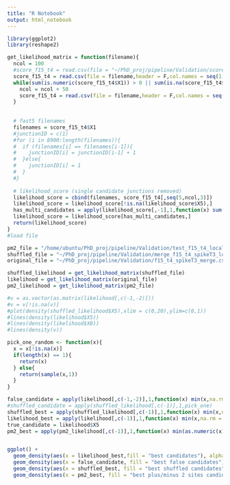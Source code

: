 ```yaml
---
title: "R Notebook"
output: html_notebook
---
```


```r
library(ggplot2)
library(reshape2)

get_likelihood_matrix = function(filename){
  ncol = 100
  #score_f15_t4 = read.csv(file = "~/PhD_proj/pipeline/Validation/score_f15_t4_merge.csv",header = F,col.names = seq(1, ncol))
  score_f15_t4 = read.csv(file = filename,header = F,col.names = seq(1, ncol))
  while(sum(is.numeric(score_f15_t4$X1)) > 0 || sum(is.na(score_f15_t4$X1))) {
    ncol = ncol + 50
    score_f15_t4 = read.csv(file = filename,header = F,col.names = seq(1, ncol))
  }
  
  
  # fast5 filenames
  filenames = score_f15_t4$X1
  #junctionID = c(1)
  #for (i in 8900:length(filenames)){
  #  if (filenames[i] == filenames[i-1]){
  #    junctionID[i] = junctionID[i-1] + 1
  #  }else{
  #    junctionID[i] = 1
  #  }
  #}
  
  # likelihood_score (single candidate junctions removed)
  likelihood_score = cbind(filenames, score_f15_t4[,seq(5,ncol,3)])
  likelihood_score = likelihood_score[!is.na(likelihood_score$X5),]
  has_multi_candidates = apply(likelihood_score[,-1],1,function(x) sum(!is.na(x)) > 1)
  likelihood_score = likelihood_score[has_multi_candidates,]
  return(likelihood_score)
}
#load file

pm2_file = "/home/ubuntu/PhD_proj/pipeline/Validation/test_f15_t4_local_normal_pm2_merged_score.csv"
shuffled_file = "~/PhD_proj/pipeline/Validation/merge_f15_t4_spikeT3_local_normal_shuffle.csv"
original_file = "~/PhD_proj/pipeline/Validation/f15_t4_spikeT3_merge.csv"

shuffled_likelihood = get_likelihood_matrix(shuffled_file)
likelihood = get_likelihood_matrix(original_file)
pm2_likelihood = get_likelihood_matrix(pm2_file)

#v = as.vector(as.matrix(likelihood[,c(-1,-2)]))
#v = v[!is.na(v)]
#plot(density(shuffled_likelihood$X5),xlim = c(0,20),ylim=c(0,1))
#lines(density(likelihood$X5))
#lines(density(likelihood$X8))
#lines(density(v))

pick_one_random <- function(x){
  x = x[!is.na(x)]
  if(length(x) == 1){
    return(x)
  } else{
    return(sample(x,1))
  }
}

false_candidate = apply(likelihood[,c(-1,-2)],1,function(x) min(x,na.rm = T))
#shuffled_candidate = apply(shuffled_likelihood[,c(-1)],1,pick_one)
shuffled_best = apply(shuffled_likelihood[,c(-1)],1,function(x) min(x,na.rm = T))
likelihood_best = apply(likelihood[,c(-1)],1,function(x) min(x,na.rm = T))
true_candidate = likelihood$X5
pm2_best = apply(pm2_likelihood[,c(-1)],1,function(x) min(as.numeric(x),na.rm = T))


ggplot() +
  geom_density(aes(x = likelihood_best,fill = "best candidates"), alpha = 0.6)+
  geom_density(aes(x = false_candidate, fill = "best false candidates"), alpha = 0.6) +
  geom_density(aes(x = shuffled_best, fill = "best shuffled candidates"), alpha = 0.3) +
  geom_density(aes(x = pm2_best, fill = "best plus/minus 2 sites candidates"), alpha = 0.3)
          
```